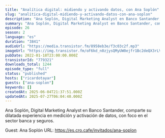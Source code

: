 ```yaml
---
title: "Analítica digital: midiendo y activando datos, con Ana Soplón"
slug: "analitica-digital-midiendo-y-activando-datos-con-ana-soplon"
description: "Ana Soplón, Digital Marketing Analyst en Banco Santander, comparte su dilatada experiencia en medición y activación de datos, con foco en el sector banca y seguros.\n\nGuest: Ana Soplón\nURL: https://es.cro.cafe/invitados/ana-soplon"
summary: "Ana Soplón, Digital Marketing Analyst en Banco Santander, comparte su dilatada experiencia en medición y activación de datos, con foco en el sector banca y seguros."
episode: 26
season: 2
language: "es"
duration: "3841"
audioUrl: "https://media.transistor.fm/8958eb3e/f3c03c2f.mp3"
imageUrl: "https://img.transistor.fm/oF6kd_n0zjysQMyUW0ejfr1Bc2deQX3rLVpFc-FZr58/rs:fill:0:0:1/w:3000/h:3000/q:60/aHR0cHM6Ly9pbWct/dXBsb2FkLXByb2R1/Y3Rpb24udHJhbnNp/c3Rvci5mbS9iZDVh/ZmI2NjM4YTY3ZDJj/ZTdkZGIzODU3OTZi/OGJiZC5qcGc.webp"
pubDate: 2022-01-18T23:00:00.000Z
transistorId: "779321"
downloads_total: 1244
episode_type: "full"
status: "published"
hosts: ["ricardotayar"]
guests: ["ana-soplon"]
keywords: []
createdAt: 2025-06-04T21:37:51.000Z
updatedAt: 2025-07-27T06:04:40.000Z
---
```


Ana Soplón, Digital Marketing Analyst en Banco Santander, comparte su dilatada experiencia en medición y activación de datos, con foco en el sector banca y seguros.

Guest: Ana Soplón
URL: https://es.cro.cafe/invitados/ana-soplon

